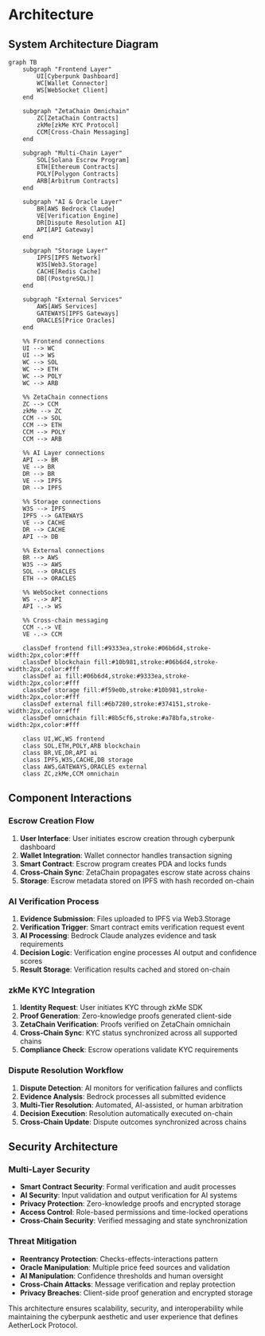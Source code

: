 # Architecture

## System Architecture Diagram

```mermaid
graph TB
    subgraph "Frontend Layer"
        UI[Cyberpunk Dashboard]
        WC[Wallet Connector]
        WS[WebSocket Client]
    end
    
    subgraph "ZetaChain Omnichain"
        ZC[ZetaChain Contracts]
        zkMe[zkMe KYC Protocol]
        CCM[Cross-Chain Messaging]
    end
    
    subgraph "Multi-Chain Layer"
        SOL[Solana Escrow Program]
        ETH[Ethereum Contracts]
        POLY[Polygon Contracts]
        ARB[Arbitrum Contracts]
    end
    
    subgraph "AI & Oracle Layer"
        BR[AWS Bedrock Claude]
        VE[Verification Engine]
        DR[Dispute Resolution AI]
        API[API Gateway]
    end
    
    subgraph "Storage Layer"
        IPFS[IPFS Network]
        W3S[Web3.Storage]
        CACHE[Redis Cache]
        DB[(PostgreSQL)]
    end
    
    subgraph "External Services"
        AWS[AWS Services]
        GATEWAYS[IPFS Gateways]
        ORACLES[Price Oracles]
    end

    %% Frontend connections
    UI --> WC
    UI --> WS
    WC --> SOL
    WC --> ETH
    WC --> POLY
    WC --> ARB
    
    %% ZetaChain connections
    ZC --> CCM
    zkMe --> ZC
    CCM --> SOL
    CCM --> ETH
    CCM --> POLY
    CCM --> ARB
    
    %% AI Layer connections
    API --> BR
    VE --> BR
    DR --> BR
    VE --> IPFS
    DR --> IPFS
    
    %% Storage connections
    W3S --> IPFS
    IPFS --> GATEWAYS
    VE --> CACHE
    DR --> CACHE
    API --> DB
    
    %% External connections
    BR --> AWS
    W3S --> AWS
    SOL --> ORACLES
    ETH --> ORACLES
    
    %% WebSocket connections
    WS -.-> API
    API -.-> WS
    
    %% Cross-chain messaging
    CCM -.-> VE
    VE -.-> CCM

    classDef frontend fill:#9333ea,stroke:#06b6d4,stroke-width:2px,color:#fff
    classDef blockchain fill:#10b981,stroke:#06b6d4,stroke-width:2px,color:#fff
    classDef ai fill:#06b6d4,stroke:#9333ea,stroke-width:2px,color:#fff
    classDef storage fill:#f59e0b,stroke:#10b981,stroke-width:2px,color:#fff
    classDef external fill:#6b7280,stroke:#374151,stroke-width:2px,color:#fff
    classDef omnichain fill:#8b5cf6,stroke:#a78bfa,stroke-width:2px,color:#fff

    class UI,WC,WS frontend
    class SOL,ETH,POLY,ARB blockchain
    class BR,VE,DR,API ai
    class IPFS,W3S,CACHE,DB storage
    class AWS,GATEWAYS,ORACLES external
    class ZC,zkMe,CCM omnichain
```

## Component Interactions

### Escrow Creation Flow
1. **User Interface**: User initiates escrow creation through cyberpunk dashboard
2. **Wallet Integration**: Wallet connector handles transaction signing
3. **Smart Contract**: Escrow program creates PDA and locks funds
4. **Cross-Chain Sync**: ZetaChain propagates escrow state across chains
5. **Storage**: Escrow metadata stored on IPFS with hash recorded on-chain

### AI Verification Process
1. **Evidence Submission**: Files uploaded to IPFS via Web3.Storage
2. **Verification Trigger**: Smart contract emits verification request event
3. **AI Processing**: Bedrock Claude analyzes evidence and task requirements
4. **Decision Logic**: Verification engine processes AI output and confidence scores
5. **Result Storage**: Verification results cached and stored on-chain

### zkMe KYC Integration
1. **Identity Request**: User initiates KYC through zkMe SDK
2. **Proof Generation**: Zero-knowledge proofs generated client-side
3. **ZetaChain Verification**: Proofs verified on ZetaChain omnichain
4. **Cross-Chain Sync**: KYC status synchronized across all supported chains
5. **Compliance Check**: Escrow operations validate KYC requirements

### Dispute Resolution Workflow
1. **Dispute Detection**: AI monitors for verification failures and conflicts
2. **Evidence Analysis**: Bedrock processes all submitted evidence
3. **Multi-Tier Resolution**: Automated, AI-assisted, or human arbitration
4. **Decision Execution**: Resolution automatically executed on-chain
5. **Cross-Chain Update**: Dispute outcomes synchronized across chains

## Security Architecture

### Multi-Layer Security
- **Smart Contract Security**: Formal verification and audit processes
- **AI Security**: Input validation and output verification for AI systems
- **Privacy Protection**: Zero-knowledge proofs and encrypted storage
- **Access Control**: Role-based permissions and time-locked operations
- **Cross-Chain Security**: Verified messaging and state synchronization

### Threat Mitigation
- **Reentrancy Protection**: Checks-effects-interactions pattern
- **Oracle Manipulation**: Multiple price feed sources and validation
- **AI Manipulation**: Confidence thresholds and human oversight
- **Cross-Chain Attacks**: Message verification and replay protection
- **Privacy Breaches**: Client-side proof generation and encrypted storage

This architecture ensures scalability, security, and interoperability while maintaining the cyberpunk aesthetic and user experience that defines AetherLock Protocol.
